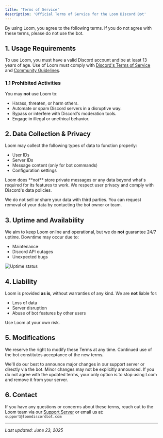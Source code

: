 ```yaml
---
title: 'Terms of Service'
description: 'Official Terms of Service for the Loom Discord Bot'
---
```


<Info>
  By using Loom, you agree to the following terms. If you do not agree with these terms, please do not use the bot.
</Info>

## 1. Usage Requirements

To use Loom, you must have a valid Discord account and be at least 13 years of age. Use of Loom must comply with [Discord's Terms of Service](https://discord.com/terms) and [Community Guidelines](https://discord.com/guidelines).

### 1.1 Prohibited Activities

You may **not** use Loom to:
- Harass, threaten, or harm others.
- Automate or spam Discord servers in a disruptive way.
- Bypass or interfere with Discord's moderation tools.
- Engage in illegal or unethical behavior.

## 2. Data Collection & Privacy

Loom may collect the following types of data to function properly:
- User IDs
- Server IDs
- Message content (only for bot commands)
- Configuration settings

<Tip>
  Loom does **not** store private messages or any data beyond what's required for its features to work. We respect user privacy and comply with Discord's data policies.
</Tip>

We do not sell or share your data with third parties. You can request removal of your data by contacting the bot owner or team.

## 3. Uptime and Availability

We aim to keep Loom online and operational, but we do **not** guarantee 24/7 uptime. Downtime may occur due to:
- Maintenance
- Discord API outages
- Unexpected bugs

<Frame>
  <img src="/images/uptime-placeholder.png" alt="Uptime status" style={{ borderRadius: '0.5rem' }} />
</Frame>

## 4. Liability

Loom is provided **as is**, without warranties of any kind. We are **not** liable for:
- Loss of data
- Server disruption
- Abuse of bot features by other users

Use Loom at your own risk.

## 5. Modifications

We reserve the right to modify these Terms at any time. Continued use of the bot constitutes acceptance of the new terms.

<AccordionGroup>
  <Accordion title="What happens if the terms change?">
    We'll do our best to announce major changes in our support server or directly via the bot. Minor changes may not be explicitly announced.
  </Accordion>
  
  <Accordion title="Can I opt out of the terms?">
    If you do not agree with the updated terms, your only option is to stop using Loom and remove it from your server.
  </Accordion>
</AccordionGroup>

## 6. Contact

If you have any questions or concerns about these terms, reach out to the Loom team via our [Support Server](https://discord.gg/your-server-link) or email us at: `support@loomdiscordbot.com`

---

_Last updated: June 23, 2025_
